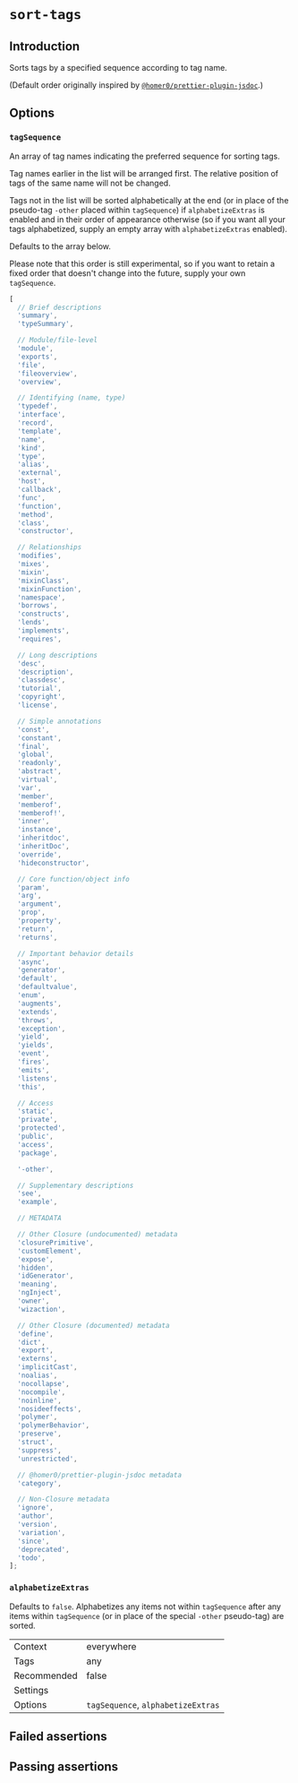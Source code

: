 # `sort-tags`

## Introduction

Sorts tags by a specified sequence according to tag name.

(Default order originally inspired by [`@homer0/prettier-plugin-jsdoc`](https://github.com/homer0/packages/tree/main/packages/public/prettier-plugin-jsdoc).)

## Options

### `tagSequence`

An array of tag names indicating the preferred sequence for sorting tags.

Tag names earlier in the list will be arranged first. The relative position of
tags of the same name will not be changed.

Tags not in the list will be sorted alphabetically at the end (or in place of
the pseudo-tag `-other` placed within `tagSequence`) if `alphabetizeExtras` is
enabled and in their order of appearance otherwise (so if you want all your
tags alphabetized, supply an empty array with `alphabetizeExtras` enabled).

Defaults to the array below.

Please note that this order is still experimental, so if you want to retain
a fixed order that doesn't change into the future, supply your own
`tagSequence`.

```js
[
  // Brief descriptions
  'summary',
  'typeSummary',

  // Module/file-level
  'module',
  'exports',
  'file',
  'fileoverview',
  'overview',

  // Identifying (name, type)
  'typedef',
  'interface',
  'record',
  'template',
  'name',
  'kind',
  'type',
  'alias',
  'external',
  'host',
  'callback',
  'func',
  'function',
  'method',
  'class',
  'constructor',

  // Relationships
  'modifies',
  'mixes',
  'mixin',
  'mixinClass',
  'mixinFunction',
  'namespace',
  'borrows',
  'constructs',
  'lends',
  'implements',
  'requires',

  // Long descriptions
  'desc',
  'description',
  'classdesc',
  'tutorial',
  'copyright',
  'license',

  // Simple annotations
  'const',
  'constant',
  'final',
  'global',
  'readonly',
  'abstract',
  'virtual',
  'var',
  'member',
  'memberof',
  'memberof!',
  'inner',
  'instance',
  'inheritdoc',
  'inheritDoc',
  'override',
  'hideconstructor',

  // Core function/object info
  'param',
  'arg',
  'argument',
  'prop',
  'property',
  'return',
  'returns',

  // Important behavior details
  'async',
  'generator',
  'default',
  'defaultvalue',
  'enum',
  'augments',
  'extends',
  'throws',
  'exception',
  'yield',
  'yields',
  'event',
  'fires',
  'emits',
  'listens',
  'this',

  // Access
  'static',
  'private',
  'protected',
  'public',
  'access',
  'package',

  '-other',

  // Supplementary descriptions
  'see',
  'example',

  // METADATA

  // Other Closure (undocumented) metadata
  'closurePrimitive',
  'customElement',
  'expose',
  'hidden',
  'idGenerator',
  'meaning',
  'ngInject',
  'owner',
  'wizaction',

  // Other Closure (documented) metadata
  'define',
  'dict',
  'export',
  'externs',
  'implicitCast',
  'noalias',
  'nocollapse',
  'nocompile',
  'noinline',
  'nosideeffects',
  'polymer',
  'polymerBehavior',
  'preserve',
  'struct',
  'suppress',
  'unrestricted',

  // @homer0/prettier-plugin-jsdoc metadata
  'category',

  // Non-Closure metadata
  'ignore',
  'author',
  'version',
  'variation',
  'since',
  'deprecated',
  'todo',
];
```

### `alphabetizeExtras`

Defaults to `false`. Alphabetizes any items not within `tagSequence` after any
items within `tagSequence` (or in place of the special `-other` pseudo-tag)
are sorted.

|||
|---|---|
|Context|everywhere|
|Tags|any|
|Recommended|false|
|Settings||
|Options|`tagSequence`, `alphabetizeExtras`|


## Failed assertions

<Assertions rule="sortTags" />

## Passing assertions

<Assertions rule="sortTags" passing />
